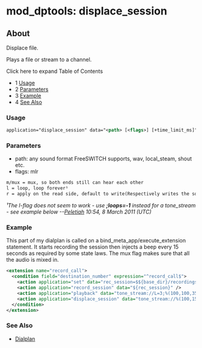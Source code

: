 
# mod_dptools: displace_session 

 

## About

Displace file.

Plays a file or stream to a channel.

Click here to expand Table of Contents

* 1 [Usage](#-freeswitch--mod_dptools-displace_session-)
* 2 [Parameters](#-freeswitch--mod_dptools-displace_session-)
* 3 [Example](#-freeswitch--mod_dptools-displace_session-)
* 4 [See Also](#-freeswitch--mod_dptools-displace_session-)

### Usage

```xml
application="displace_session" data="<path> [<flags>] [+time_limit_ms]"
```

### Parameters

* path: any sound format FreeSWITCH supports, wav, local\_steam, shout etc.
* flags: mlr

```xml
m/mux = mux, so both ends still can hear each other
l = loop, loop forever¹
r = apply on the read side, default to write(Respectively writes the sound to the B-leg instead of the A-leg of a call)
```

_¹The l-flag does not seem to work - use **;loops=-1** instead for a tone\_stream - see example below --[Peletiah](https://wiki.freeswitch.org/wiki/User:Peletiah "User:Peletiah") 10:54, 8 March 2011 (UTC)_

### Example

This part of my dialplan is called on a bind\_meta\_app/execute\_extension statement. It starts recording the session then injects a beep every 15 seconds as required by some state laws. The mux flag makes sure that all the audio is mixed in.

```xml
<extension name="record_call">
  <condition field="destination_number" expression="^record_call$">
    <action application="set" data="rec_session=$${base_dir}/recordings/${caller_id_number}.${strftime(%Y-%m-%d-%H-%M-%S)}.wav"/>
    <action application="record_session" data="${rec_session}" />
    <action application="playback" data="tone_stream://L=3;%(100,100,350,440)" />
    <action application="displace_session" data="tone_stream://%(100,15000,800);loops=-1 mux" />
  </condition>
</extension>
```

### See Also

* [Dialplan](../../Dialplan/index.mdx#0-about)


